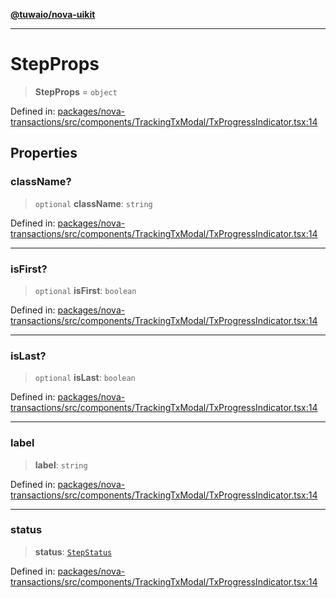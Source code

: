 [**@tuwaio/nova-uikit**](../../../README.md)

***

# StepProps

> **StepProps** = `object`

Defined in: [packages/nova-transactions/src/components/TrackingTxModal/TxProgressIndicator.tsx:14](https://github.com/TuwaIO/nova-uikit/blob/08eba8ae8d3f95b682badea39f500181ab46fa0d/packages/nova-transactions/src/components/TrackingTxModal/TxProgressIndicator.tsx#L14)

## Properties

### className?

> `optional` **className**: `string`

Defined in: [packages/nova-transactions/src/components/TrackingTxModal/TxProgressIndicator.tsx:14](https://github.com/TuwaIO/nova-uikit/blob/08eba8ae8d3f95b682badea39f500181ab46fa0d/packages/nova-transactions/src/components/TrackingTxModal/TxProgressIndicator.tsx#L14)

***

### isFirst?

> `optional` **isFirst**: `boolean`

Defined in: [packages/nova-transactions/src/components/TrackingTxModal/TxProgressIndicator.tsx:14](https://github.com/TuwaIO/nova-uikit/blob/08eba8ae8d3f95b682badea39f500181ab46fa0d/packages/nova-transactions/src/components/TrackingTxModal/TxProgressIndicator.tsx#L14)

***

### isLast?

> `optional` **isLast**: `boolean`

Defined in: [packages/nova-transactions/src/components/TrackingTxModal/TxProgressIndicator.tsx:14](https://github.com/TuwaIO/nova-uikit/blob/08eba8ae8d3f95b682badea39f500181ab46fa0d/packages/nova-transactions/src/components/TrackingTxModal/TxProgressIndicator.tsx#L14)

***

### label

> **label**: `string`

Defined in: [packages/nova-transactions/src/components/TrackingTxModal/TxProgressIndicator.tsx:14](https://github.com/TuwaIO/nova-uikit/blob/08eba8ae8d3f95b682badea39f500181ab46fa0d/packages/nova-transactions/src/components/TrackingTxModal/TxProgressIndicator.tsx#L14)

***

### status

> **status**: [`StepStatus`](StepStatus.md)

Defined in: [packages/nova-transactions/src/components/TrackingTxModal/TxProgressIndicator.tsx:14](https://github.com/TuwaIO/nova-uikit/blob/08eba8ae8d3f95b682badea39f500181ab46fa0d/packages/nova-transactions/src/components/TrackingTxModal/TxProgressIndicator.tsx#L14)
